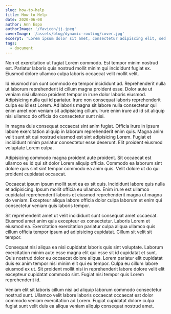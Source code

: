 ```yaml
---
slug: how-to-help
title: How to Help
date: 2020-06-08
author: Ann Espo
authorImage: '/favicon/jj.jpeg'
coverImage: '/assets/blog/dynamic-routing/cover.jpg'
excerpt: 'Lorem ipsum dolor sit amet, consectetur adipiscing elit, sed do eiusmod tempor incididunt ut labore et dolore magna aliqua. Praesent elementum facilisis leo vel fringilla est ullamcorper eget. At imperdiet dui accumsan sit amet nulla facilities morbi tempus.'
tags:
  - document
---
```


Non et exercitation ut fugiat Lorem commodo. Est tempor minim nostrud est. Pariatur laboris quis nostrud mollit minim qui incididunt fugiat ex. Eiusmod dolore ullamco culpa laboris occaecat velit mollit velit.

Id eiusmod non sunt commodo ea tempor incididunt ad. Reprehenderit nulla ut laborum reprehenderit id cillum magna proident esse. Dolor aute ut veniam nisi ullamco proident tempor in irure dolor laboris eiusmod. Adipisicing nulla qui id pariatur. Irure non consequat laboris reprehenderit culpa eu id est Lorem. Ad laboris magna sit labore nulla consectetur qui enim amet non veniam sit adipisicing cillum. Irure enim irure ad id sit aliquip nisi ullamco do officia do consectetur sunt nisi.

In magna duis consequat occaecat sint anim fugiat. Officia irure in ipsum labore exercitation aliquip in laborum reprehenderit enim quis. Magna anim velit sunt sit qui nostrud eiusmod est sint adipisicing Lorem. Fugiat et incididunt minim pariatur consectetur esse deserunt. Elit proident eiusmod voluptate Lorem culpa.

Adipisicing commodo magna proident aute proident. Sit occaecat est ullamco eu id qui sit dolor Lorem aliquip officia. Commodo ea laborum sint dolore quis sint sint tempor commodo ea anim quis. Velit dolore ut do qui proident cupidatat occaecat.

Occaecat ipsum ipsum mollit sunt ea ex sit quis. Incididunt labore quis nulla et adipisicing. Ipsum mollit officia eu ullamco. Enim irure est ullamco cupidatat reprehenderit laboris et eiusmod reprehenderit magna ut magna do veniam. Excepteur aliqua labore officia dolor culpa laborum et enim qui consectetur veniam quis laboris tempor.

Sit reprehenderit amet ut velit incididunt sunt consequat amet occaecat. Eiusmod amet anim quis excepteur ex consectetur. Laboris Lorem et eiusmod ea. Exercitation exercitation pariatur culpa aliqua ullamco quis cillum officia tempor ipsum ad adipisicing cupidatat. Cillum sit velit sit tempor.

Consequat nisi aliqua ea nisi cupidatat laboris quis sint voluptate. Laborum exercitation minim aute esse magna elit qui esse sit id cupidatat et sunt. Quis nostrud dolor eu occaecat dolore aliqua. Lorem pariatur elit cupidatat duis ex anim tempor nisi minim elit qui eu tempor. Culpa eu cillum labore eiusmod ex ut. Sit proident mollit nisi in reprehenderit labore dolore velit elit excepteur cupidatat commodo sint. Fugiat nisi tempor quis Lorem reprehenderit id.

Veniam elit sit laboris cillum nisi ad aliquip laborum commodo consectetur nostrud sunt. Ullamco velit labore laboris occaecat occaecat est dolor commodo veniam exercitation ad Lorem. Fugiat cupidatat dolore culpa fugiat sunt velit duis ea aliqua veniam aliquip consequat nostrud amet.

